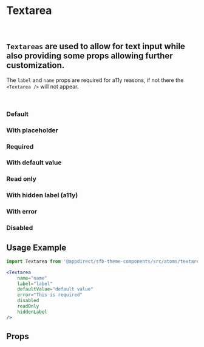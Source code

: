 
<Meta of={TextareaStories} />

# Textarea

<br />

## `Textareas` are used to allow for text input while also providing some props allowing further customization.

The `label` and `name` props are required for a11y reasons, if not there the `<Textarea />` will not appear.

<br />

### Default

<Canvas>
  <Story of={TextareaStories.Default} />
</Canvas>

### With placeholder

<Canvas>
  <Story of={TextareaStories.WithPlaceholder} />
</Canvas>

### Required

<Canvas>
  <Story of={TextareaStories.Required} />
</Canvas>

### With default value

<Canvas>
  <Story of={TextareaStories.WithDefaultValue} />
</Canvas>

### Read only

<Canvas>
  <Story of={TextareaStories.ReadOnly} />
</Canvas>

### With hidden label (a11y)

<Canvas>
  <Story of={TextareaStories.WithHiddenLabelA11Y} />
</Canvas>

### With error

<Canvas>
  <Story of={TextareaStories.WithError} />
</Canvas>

### Disabled

<Canvas>
  <Story of={TextareaStories.Disabled} />
</Canvas>

## Usage Example

```jsx
import Textarea from '@appdirect/sfb-theme-components/src/atoms/textarea/Textarea'

<Textarea
    name="name"
    label="label"
    defaultValue="default value"
    error="This is required"
    disabled
    readOnly
    hiddenLabel
/>

```

## Props

<ArgsTable of={Textarea} />
